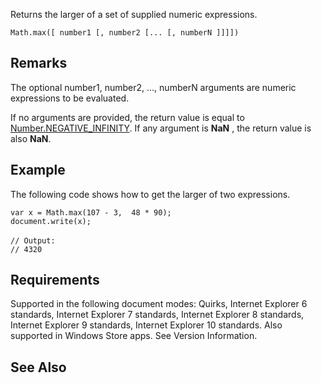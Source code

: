 Returns the larger of a set of supplied numeric expressions.

 Math.max([ number1 [, number2 [... [, numberN ]]]])

==Remarks==
The optional number1, number2, ..., numberN arguments are numeric expressions to be evaluated.

If no arguments are provided, the return value is equal to [[javascript/Number/Number Constants|Number.NEGATIVE_INFINITY]]. If any argument is '''NaN''' , the return value is also '''NaN'''.


==Example==
The following code shows how to get the larger of two expressions.

 var x = Math.max(107 - 3,  48 * 90);
 document.write(x);
 
 // Output:
 // 4320

==Requirements==
Supported in the following document modes: Quirks, Internet Explorer 6 standards, Internet Explorer 7 standards, Internet Explorer 8 standards, Internet Explorer 9 standards, Internet Explorer 10 standards. Also supported in Windows Store apps. See Version Information.


==See Also==

              
